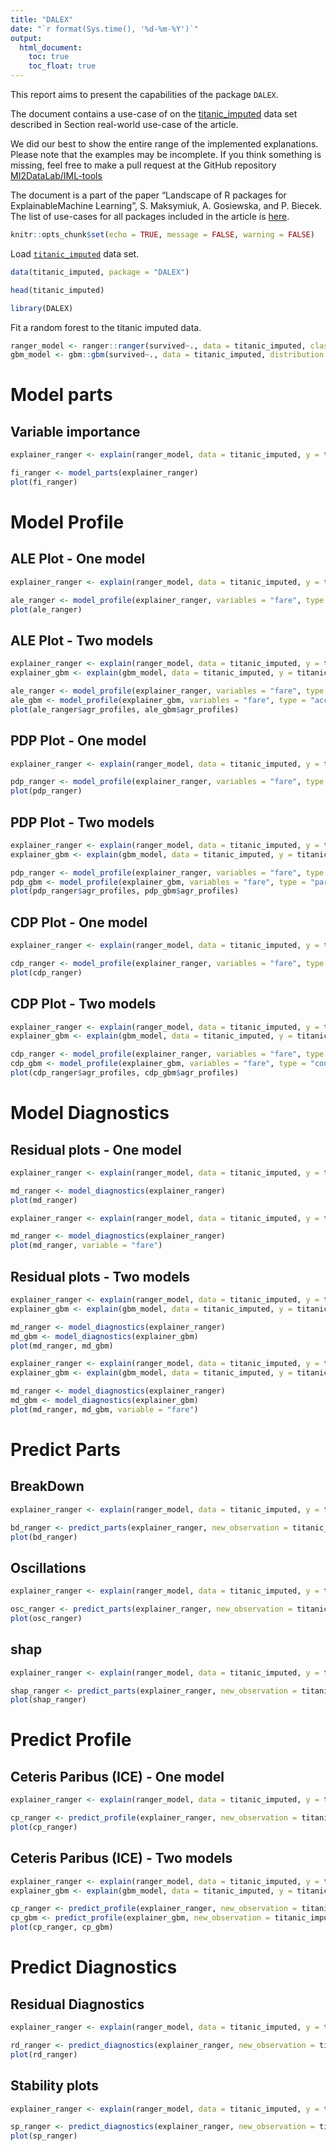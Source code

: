 ```yaml
---
title: "DALEX"
date: "`r format(Sys.time(), '%d-%m-%Y')`"
output:
  html_document:
    toc: true
    toc_float: true
---
```


  
This report aims to present the capabilities of the package `DALEX`. 

The document contains a use-case of on the [titanic_imputed](https://modeloriented.github.io/DALEX/reference/titanic.html) data set described in Section real-world use-case of the article.

We did our best to show the entire range of the implemented explanations. Please note that the examples may be incomplete. If you think something is missing, feel free to make a pull request at the GitHub repository [MI2DataLab/IML-tools](https://github.com/MI2DataLab/IML-tools)

The document is a part of the paper "Landscape of R packages for ExplainableMachine Learning", S. Maksymiuk, A. Gosiewska, and P. Biecek. 
The list of use-cases for all packages included in the article is [here](https://mi2datalab.github.io/IML-tools/).  


```r
knitr::opts_chunk$set(echo = TRUE, message = FALSE, warning = FALSE)
```



Load [`titanic_imputed`](https://modeloriented.github.io/DALEX/reference/titanic.html) data set.

```r
data(titanic_imputed, package = "DALEX")

head(titanic_imputed)
```


```r
library(DALEX)
```

Fit a random forest to the titanic imputed data.

```r
ranger_model <- ranger::ranger(survived~., data = titanic_imputed, classification = TRUE, probability = TRUE)
gbm_model <- gbm::gbm(survived~., data = titanic_imputed, distribution = "bernoulli")
```

# Model parts

## Variable importance

```r
explainer_ranger <- explain(ranger_model, data = titanic_imputed, y = titanic_imputed$survived, label = "Ranger Model")

fi_ranger <- model_parts(explainer_ranger)
plot(fi_ranger)
```


# Model Profile

## ALE Plot - One model

```r
explainer_ranger <- explain(ranger_model, data = titanic_imputed, y = titanic_imputed$survived, label = "Ranger Model", verbose = FALSE)

ale_ranger <- model_profile(explainer_ranger, variables = "fare", type = "accumulated")
plot(ale_ranger)
```

## ALE Plot - Two models

```r
explainer_ranger <- explain(ranger_model, data = titanic_imputed, y = titanic_imputed$survived, label = "Ranger Model", verbose = FALSE)
explainer_gbm <- explain(gbm_model, data = titanic_imputed, y = titanic_imputed$survived, label = "GBM Model", verbose = FALSE)

ale_ranger <- model_profile(explainer_ranger, variables = "fare", type = "accumulated")
ale_gbm <- model_profile(explainer_gbm, variables = "fare", type = "accumulated")
plot(ale_ranger$agr_profiles, ale_gbm$agr_profiles)
```

## PDP Plot - One model

```r
explainer_ranger <- explain(ranger_model, data = titanic_imputed, y = titanic_imputed$survived, label = "Ranger Model", verbose = FALSE)

pdp_ranger <- model_profile(explainer_ranger, variables = "fare", type = "partial")
plot(pdp_ranger)
```

## PDP Plot - Two models

```r
explainer_ranger <- explain(ranger_model, data = titanic_imputed, y = titanic_imputed$survived, label = "Ranger Model", verbose = FALSE)
explainer_gbm <- explain(gbm_model, data = titanic_imputed, y = titanic_imputed$survived, label = "GBM Model", verbose = FALSE)

pdp_ranger <- model_profile(explainer_ranger, variables = "fare", type = "partial")
pdp_gbm <- model_profile(explainer_gbm, variables = "fare", type = "partial")
plot(pdp_ranger$agr_profiles, pdp_gbm$agr_profiles)
```

## CDP Plot - One model

```r
explainer_ranger <- explain(ranger_model, data = titanic_imputed, y = titanic_imputed$survived, label = "Ranger Model", verbose = FALSE)

cdp_ranger <- model_profile(explainer_ranger, variables = "fare", type = "conditional")
plot(cdp_ranger)
```

## CDP Plot - Two models

```r
explainer_ranger <- explain(ranger_model, data = titanic_imputed, y = titanic_imputed$survived, label = "Ranger Model", verbose = FALSE)
explainer_gbm <- explain(gbm_model, data = titanic_imputed, y = titanic_imputed$survived, label = "GBM Model", verbose = FALSE)

cdp_ranger <- model_profile(explainer_ranger, variables = "fare", type = "conditional")
cdp_gbm <- model_profile(explainer_gbm, variables = "fare", type = "conditional")
plot(cdp_ranger$agr_profiles, cdp_gbm$agr_profiles)
```


# Model Diagnostics

## Residual plots - One model


```r
explainer_ranger <- explain(ranger_model, data = titanic_imputed, y = titanic_imputed$survived, label = "Ranger Model", verbose = FALSE)

md_ranger <- model_diagnostics(explainer_ranger)
plot(md_ranger)
```

```r
explainer_ranger <- explain(ranger_model, data = titanic_imputed, y = titanic_imputed$survived, label = "Ranger Model", verbose = FALSE)

md_ranger <- model_diagnostics(explainer_ranger)
plot(md_ranger, variable = "fare")
```

## Residual plots - Two models


```r
explainer_ranger <- explain(ranger_model, data = titanic_imputed, y = titanic_imputed$survived, label = "Ranger Model", verbose = FALSE)
explainer_gbm <- explain(gbm_model, data = titanic_imputed, y = titanic_imputed$survived, label = "GBM Model", verbose = FALSE)

md_ranger <- model_diagnostics(explainer_ranger)
md_gbm <- model_diagnostics(explainer_gbm)
plot(md_ranger, md_gbm)
```

```r
explainer_ranger <- explain(ranger_model, data = titanic_imputed, y = titanic_imputed$survived, label = "Ranger Model", verbose = FALSE)
explainer_gbm <- explain(gbm_model, data = titanic_imputed, y = titanic_imputed$survived, label = "GBM Model", verbose = FALSE)

md_ranger <- model_diagnostics(explainer_ranger)
md_gbm <- model_diagnostics(explainer_gbm)
plot(md_ranger, md_gbm, variable = "fare")
```

# Predict Parts

## BreakDown

```r
explainer_ranger <- explain(ranger_model, data = titanic_imputed, y = titanic_imputed$survived, label = "Ranger Model", verbose = FALSE)

bd_ranger <- predict_parts(explainer_ranger, new_observation = titanic_imputed[1,])
plot(bd_ranger)
```

## Oscillations

```r
explainer_ranger <- explain(ranger_model, data = titanic_imputed, y = titanic_imputed$survived, label = "Ranger Model", verbose = FALSE)

osc_ranger <- predict_parts(explainer_ranger, new_observation = titanic_imputed[1,], type = "oscillations")
plot(osc_ranger)
```

## shap

```r
explainer_ranger <- explain(ranger_model, data = titanic_imputed, y = titanic_imputed$survived, label = "Ranger Model", verbose = FALSE)

shap_ranger <- predict_parts(explainer_ranger, new_observation = titanic_imputed[1,], type = "shap")
plot(shap_ranger)
```

# Predict Profile

## Ceteris Paribus (ICE) - One model

```r
explainer_ranger <- explain(ranger_model, data = titanic_imputed, y = titanic_imputed$survived, label = "Ranger Model", verbose = FALSE)

cp_ranger <- predict_profile(explainer_ranger, new_observation = titanic_imputed[1,])
plot(cp_ranger)
```

## Ceteris Paribus (ICE) - Two models

```r
explainer_ranger <- explain(ranger_model, data = titanic_imputed, y = titanic_imputed$survived, label = "Ranger Model", verbose = FALSE)
explainer_gbm <- explain(gbm_model, data = titanic_imputed, y = titanic_imputed$survived, label = "GBM Model", verbose = FALSE)

cp_ranger <- predict_profile(explainer_ranger, new_observation = titanic_imputed[1,])
cp_gbm <- predict_profile(explainer_gbm, new_observation = titanic_imputed[1,])
plot(cp_ranger, cp_gbm)
```

# Predict Diagnostics

## Residual Diagnostics

```r
explainer_ranger <- explain(ranger_model, data = titanic_imputed, y = titanic_imputed$survived, label = "Ranger Model", verbose = FALSE)

rd_ranger <- predict_diagnostics(explainer_ranger, new_observation = titanic_imputed[1,], neighbors = 25)
plot(rd_ranger)
```
## Stability plots

```r
explainer_ranger <- explain(ranger_model, data = titanic_imputed, y = titanic_imputed$survived, label = "Ranger Model", verbose = FALSE)

sp_ranger <- predict_diagnostics(explainer_ranger, new_observation = titanic_imputed[1,], neighbors = 25, variables = c("fare", "age"))
plot(sp_ranger)
```

